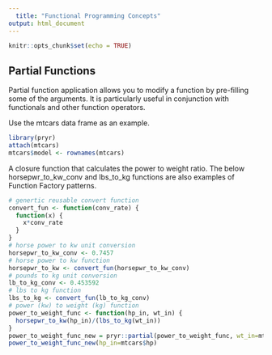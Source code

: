 ```yaml
---
  title: "Functional Programming Concepts"
output: html_document
---
```

  
  ```r
knitr::opts_chunk$set(echo = TRUE)
```

## Partial Functions
Partial function application allows you to modify a function by pre-filling some of the arguments. It is particularly useful in conjunction with functionals and other function operators.

Use the mtcars data frame as an example.
```r
library(pryr)
attach(mtcars)
mtcars$model <- rownames(mtcars)
```

A closure function that calculates the power to weight ratio. The below horsepwr_to_kw_conv and lbs_to_kg functions are also examples of Function Factory patterns.
```r
# genertic reusable convert function
convert_fun <- function(conv_rate) {
  function(x) {
    x*conv_rate
  }
}
# horse power to kw unit conversion
horsepwr_to_kw_conv <- 0.7457
# horse power to kw function
horsepwr_to_kw <- convert_fun(horsepwr_to_kw_conv)
# pounds to kg unit conversion
lb_to_kg_conv <- 0.453592
# lbs to kg function
lbs_to_kg <- convert_fun(lb_to_kg_conv)
# power (kw) to weight (kg) function
power_to_weight_func <- function(hp_in, wt_in) {
  horsepwr_to_kw(hp_in)/(lbs_to_kg(wt_in))  
}
power_to_weight_func_new = pryr::partial(power_to_weight_func, wt_in=mtcars$wt)
power_to_weight_func_new(hp_in=mtcars$hp)
```